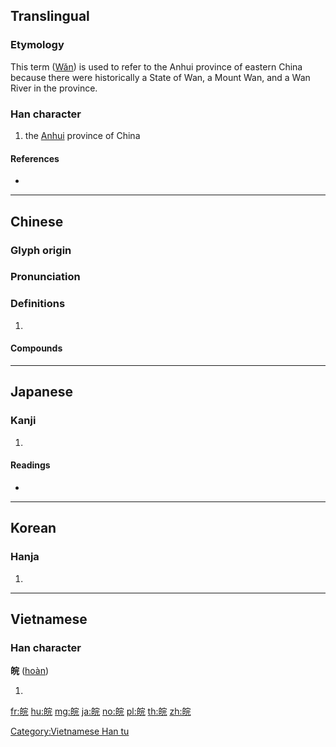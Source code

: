 {{character info/new}}
==Translingual==

===Etymology===
This term ([[Wǎn]]) is used to refer to the Anhui province of eastern China because there were historically a State of Wan, a Mount Wan, and a Wan River in the province.

===Han character===
{{Han char|rn=106|rad=白|as=07|sn=12|four=23611|canj=HAJMU|ids=⿰白完}}

# the [[Anhui]] province of China

====References====
* {{Han ref|kx=0788.180|dkj=22736|dj=1203.100|hdz=42649.110|uh=7696|ud=30358|bh=B570|bd=46448}}

----

==Chinese==
{{zh-forms}}

===Glyph origin===
{{Han etym}}

===Pronunciation===
{{zh-pron
|m=wǎn
|c=wun5,wun2
|mc=y
|oc=y
|cat=
}}

===Definitions===
{{zh-hanzi}}

# {{rfdef|zh}}

====Compounds====
{{zh-der|皖中盆地|皖北平原|皖南丘陵|皖派|直皖戰爭}}

----

==Japanese==

===Kanji===
{{ja-kanji|grade=|rs=白07}}

# {{defn|lang=ja|sort=白07}}

====Readings====
* {{ja-readings|on=[[かん]] (kan)|kun=|nanori=}}

----

==Korean==

===Hanja===
{{ko-hanja|hangeul=환|eumhun=|rv=hwan|mr=hwan|y=hwan}}

# {{defn|lang=ko|sort=白07}}

----

==Vietnamese==

===Han character===
'''皖''' ([[hoàn]])

# {{defn|vi}}

[[Category:Vietnamese Han tu]]

[[fr:皖]]
[[hu:皖]]
[[mg:皖]]
[[ja:皖]]
[[no:皖]]
[[pl:皖]]
[[th:皖]]
[[zh:皖]]